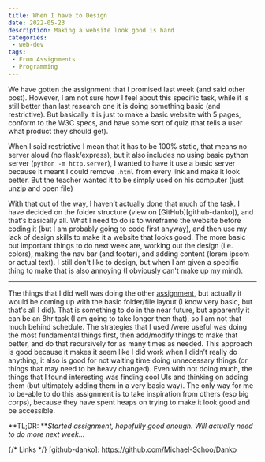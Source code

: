 ```yaml
---
title: When I have to Design
date: 2022-05-23
description: Making a website look good is hard 
categories:
 - web-dev
tags: 
 - From Assignments
 - Programming
---
```


We have gotten the assignment that I promised last week (and said other post). However, I am not sure how I feel about this specific task, while it is still better than last research one it is doing something basic (and restrictive). But basically it is just to make a basic website with 5 pages, conform to the W3C specs, and have some sort of quiz (that tells a user what product they should get).

When I said restrictive I mean that it has to be 100% static, that means no server aloud (no flask/express), but it also includes no using basic python server (`python -m http.server`), I wanted to have it use a basic server because it meant I could remove `.html` from every link and make it look better. But the teacher wanted it to be simply used on his computer (just unzip and open file)

With that out of the way, I haven’t actually done that much of the task. I have decided on the folder structure (view on [GitHub][github-danko]), and that's basically all. What I need to do is to wireframe the website before coding it (but I am probably going to code first anyway), and then use my lack of design skills to make it a website that looks good. The more basic but important things to do next week are, working out the design (i.e. colors), making the nav bar (and footer), and adding content (lorem ipsom or actual text). I still don't like to design, but when I am given a specific thing to make that is also annoying (I obviously can't make up my mind).

---

The things that I did well was doing the other [assignment](/p/getting-data-is-painful), but actually it would be coming up with the basic folder/file layout (I know very basic, but that's all I did). That is something to do in the near future, but apparently it can be an 8hr task (I am going to take longer then that), so I am not that much behind schedule. The strategies that I used /were useful was doing the most fundamental things first, then add/modify things to make that better, and do that recursively for as many times as needed. This approach is good because it makes it seem like I did work when I didn’t really do anything, it also is good for not waiting time doing unnecessary things (or things that may need to be heavy changed). Even with not doing much, the things that I found interesting was finding cool UIs and thinking on adding them (but ultimately adding them in a very basic way). The only way for me to be-able to do this assignment is to take inspiration from others (esp big corps), because they have spent heaps on trying to make it look good and be accessible.

**TL;DR: ***Started assignment, hopefully good enough. Will actually need to do more next week...*

{/* Links */}
[github-danko]: https://github.com/Michael-Schoo/Danko
